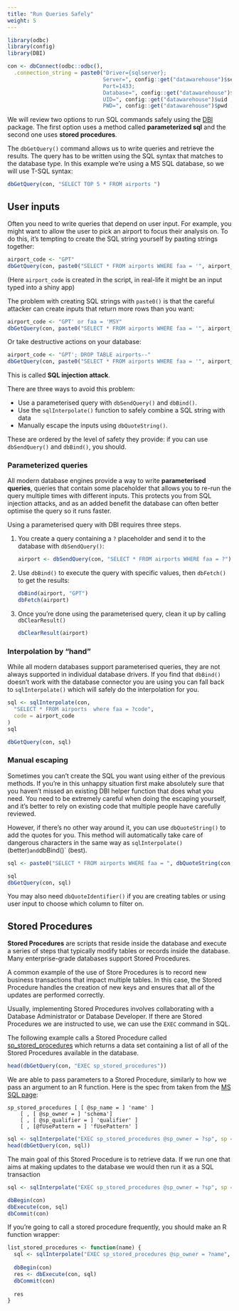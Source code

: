 ```yaml
---
title: "Run Queries Safely"
weight: 5
---
```


```r
library(odbc)
library(config)
library(DBI)

con <- dbConnect(odbc::odbc(), 
  .connection_string = paste0("Driver={sqlserver};
                              Server=", config::get("datawarehouse")$server ,";
                              Port=1433;
                              Database=", config::get("datawarehouse")$database ,";
                              UID=", config::get("datawarehouse")$uid ,";
                              PWD=", config::get("datawarehouse")$pwd ,";"))

```

We will review two options to run SQL commands safely using the [DBI](/dbi/) package. The first option uses a method called **parameterized sql** and the second one uses **stored procedures**.  

The `dbGetQuery()` command allows us to write queries and retrieve the results.  The query has to be written using the SQL syntax that matches to the database type.  In this example we're using a MS SQL database, so we will use T-SQL syntax:

```r
dbGetQuery(con, "SELECT TOP 5 * FROM airports ")
```

## User inputs

Often you need to write queries that depend on user input. For example, you might want to allow the user to pick an airport to focus their analysis on. To do this, it's tempting to create the SQL string yourself by pasting strings together:

```r
airport_code <- "GPT"
dbGetQuery(con, paste0("SELECT * FROM airports WHERE faa = '", airport_code ,"'"))
```

(Here `airport_code` is created in the script, in real-life it might be an input typed into a shiny app)

The problem with creating SQL strings with `paste0()` is that the careful attacker can create inputs that return more rows than you want:

```r
airport_code <- "GPT' or faa = 'MSY"
dbGetQuery(con, paste0("SELECT * FROM airports WHERE faa = '", airport_code ,"'"))
```

Or take destructive actions on your database:

```r
airport_code <- "GPT'; DROP TABLE airports--"
dbGetQuery(con, paste0("SELECT * FROM airports WHERE faa = '", airport_code ,"'"))
```

This is called __SQL injection attack__.

There are three ways to avoid this problem:

* Use a parameterised query with `dbSendQuery()` and `dbBind()`.
* Use the `sqlInterpolate()` function to safely combine a SQL string with data
* Manually escape the inputs using `dbQuoteString()`.

These are ordered by the level of safety they provide: if you can use `dbSendQuery()` and `dbBind()`, you should.

### Parameterized queries

All modern database engines provide a way to write __parameterised queries__, queries that contain some placeholder that allows you to re-run the query multiple times with different inputs. This protects you from SQL injection attacks, and as an added benefit the database can often better optimise the query so it runs faster.

Using a parameterised query with DBI requires three steps. 

1.  You create a query containing a `?` placeholder and send it to the database
    with `dbSendQuery()`:
    
    ```r
    airport <- dbSendQuery(con, "SELECT * FROM airports WHERE faa = ?")
    ```

1.  Use `dbBind()` to execute the query with specific values, then `dbFetch()`
    to get the results:

    ```r
    dbBind(airport, "GPT")
    dbFetch(airport)
    ```

1.  Once you're done using the parameterised query, clean it up by calling 
    `dbClearResult()`
    
    ```r
    dbClearResult(airport)
    ```

### Interpolation by "hand"

While all modern databases support parameterised queries, they are not always supported in individual database drivers. If you find that `dbBind()` doesn't work with the database connector you are using you can fall back to `sqlInterpolate()` which will safely do the interpolation for you.

```r
sql <- sqlInterpolate(con, 
  "SELECT * FROM airports  where faa = ?code", 
  code = airport_code
)
sql

dbGetQuery(con, sql)
```

### Manual escaping

Sometimes you can't create the SQL you want using either of the previous methods. If you're in this unhappy situation first make absolutely sure that you haven't missed an existing DBI helper function that does what you need. You need to be extremely careful when doing the escaping yourself, and it's better to rely on existing code that multiple people have carefully reviewed.

However, if there's no other way around it, you can use `dbQuoteString()` to add the quotes for you. This method will automatically take care of dangerous characters in the same way as `sqlInterpolate()` (better)` and `dbBind()` (best).

```r
sql <- paste0("SELECT * FROM airports WHERE faa = ", dbQuoteString(con, airport_code))

sql
dbGetQuery(con, sql)
```

You may also need `dbQuoteIdentifier()` if you are creating tables or using user input to choose which column to filter on.

## Stored Procedures

**Stored Procedures** are scripts that reside inside the database and execute a series of steps that typically modify tables or records inside the database.  Many enterprise-grade databases support Stored Procedures.  

A common example of the use of Store Procedures is to record new business transactions that impact multiple tables. In this case, the Stored Procedure handles the creation of new keys and ensures that all of the updates are performed correctly.  

Usually, implementing Stored Procedures involves collaborating with a Database Administrator or Database Developer.  If there are Stored Procedures we are instructed to use, we can use the `EXEC` command in SQL.  

The following example calls a Stored Procedure called
[sp_stored_procedures](https://docs.microsoft.com/en-us/sql/relational-databases/system-stored-procedures/sp-stored-procedures-transact-sql) which returns a data set containing a list of all of the Stored Procedures available in the database.

```r
head(dbGetQuery(con, "EXEC sp_stored_procedures"))
```

We are able to pass parameters to a Stored Procedure, similarly to how we pass an argument to an R function.  Here is the spec from taken from the [MS SQL page](https://docs.microsoft.com/en-us/sql/relational-databases/system-stored-procedures/sp-stored-procedures-transact-sql): 

```
sp_stored_procedures [ [ @sp_name = ] 'name' ]   
    [ , [ @sp_owner = ] 'schema']   
    [ , [ @sp_qualifier = ] 'qualifier' ]  
    [ , [@fUsePattern = ] 'fUsePattern' ]  
```

```r
sql <- sqlInterpolate("EXEC sp_stored_procedures @sp_owner = ?sp", sp = sys)
head(dbGetQuery(con, sql))
```

The main goal of this Stored Procedure is to retrieve data.  If we run one that aims at making updates to the database we would then run it as a SQL transaction

```r
sql <- sqlInterpolate("EXEC sp_stored_procedures @sp_owner = ?sp", sp = sys)

dbBegin(con)
dbExecute(con, sql)
dbCommit(con)
```

If you're going to call a stored procedure frequently, you should make an R function wrapper:

```r
list_stored_procedures <- function(name) {
  sql <- sqlInterpolate("EXEC sp_stored_procedures @sp_owner = ?name", name = name)
  
  dbBegin(con)
  res <- dbExecute(con, sql)
  dbCommit(con)
  
  res
}
```